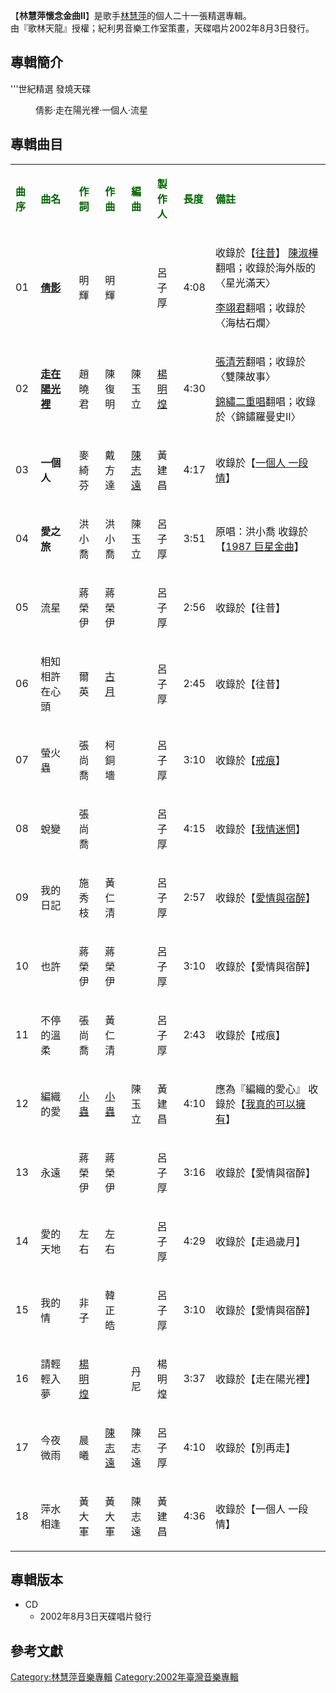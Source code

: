 {{unreferenced|time=2014-01-16T14:29:20+00:00}}
{{Album infobox | <!-- See Wikipedia:WikiProject_Albums -->
|  Name        = 林慧萍懷念金曲Ⅰ
|  Type        = 精選輯
|  Artist      = [[林慧萍|林慧萍]]
| cover = Replace this image female.svg
| 圖片簡介 =
|  Released    = 2002年8月3日
|  Genre       = [[國語流行音樂|國語流行音樂]]
|  Length      =   66 分 10 秒
|  Label       = 天碟唱片
|  Number      = 
|  Producer    = 紀利男音樂工作室
| Last album  = '''[[林慧萍懷念金曲Ⅰ|林慧萍懷念金曲Ⅰ]]'''<br>（2002年6月）
| This album  = '''林慧萍懷念金曲Ⅱ'''<br>（2002年8月）
| Next album  = '''[[林慧萍萍水相逢新歌＋演唱會LIVE全紀錄|林慧萍萍水相逢新歌＋演唱會LIVE全紀錄]]'''<br>（2003年8月）
}}

【'''林慧萍懷念金曲Ⅱ'''】是歌手[[林慧萍|林慧萍]]的個人二十一張精選專輯。<br>
由『歌林天龍』授權；紀利男音樂工作室策畫，天碟唱片2002年8月3日發行。


==專輯簡介==
'''世紀精選  發燒天碟

:倩影‧走在陽光裡‧一個人‧流星


==專輯曲目==
{| class="wikitable"
|-
| <font color=darkgreen>'''曲序'''</font> || <font color=darkgreen>'''曲名'''</font> || <font color=darkgreen>'''作詞'''</font> || <font color=darkgreen>'''作曲'''</font> || <font color=darkgreen>'''編曲'''</font>||<font color=darkgreen>'''製作人'''</font> || <font color=darkgreen>'''長度'''</font>  || <font color=darkgreen>'''備註'''</font>
|-
| 01 || '''[[倩影_(林慧萍)|倩影]]''' || 明輝 || 明輝 || || 呂子厚 || 4:08|| 收錄於【[[往昔|往昔]]】
[[陳淑樺|陳淑樺]]翻唱；收錄於海外版的〈星光滿天〉

[[李翊君|李翊君]]翻唱；收錄於〈海枯石爛〉
|-
| 02 || '''[[走在陽光裡|走在陽光裡]]''' || 趙曉君 || 陳復明 || 陳玉立 || [[楊明煌|楊明煌]] || 4:30 ||  [[張清芳|張清芳]]翻唱；收錄於〈雙陳故事〉

[[錦繡二重唱|錦繡二重唱]]翻唱；收錄於〈錦鏽羅曼史II〉
|-
| 03 || '''一個人''' || 麥綺芬 || 戴方達 || [[陳志遠|陳志遠]] || 黃建昌 || 4:17 || 收錄於【[[一個人_一段情|一個人 一段情]]】
|-
| 04 ||'''愛之旅''' || 洪小喬 || 洪小喬 || 陳玉立 || 呂子厚 || 3:51 || 原唱：洪小喬
收錄於【[[1987_巨星金曲|1987 巨星金曲]]】
|-
| 05 || 流星 ||蔣榮伊 || 蔣榮伊 ||  || 呂子厚 || 2:56 || 收錄於【往昔】
|-
| 06 || 相知相許在心頭 || 爾英 || [[古月|古月]] ||  || 呂子厚 || 2:45|| 收錄於【往昔】
|-
| 07 || 螢火蟲 ||張尚喬  || 柯銅墻 ||  || 呂子厚 || 3:10|| 收錄於【[[戒痕|戒痕]]】
|-
| 08 || 蛻變 || 張尚喬 ||  || ||  呂子厚 || 4:15 || 收錄於【[[我情迷惘|我情迷惘]]】
|-
| 09 || 我的日記 || 施秀枝 || 黃仁清 || || 呂子厚 || 2:57 || 收錄於【[[愛情與宿醉|愛情與宿醉]]】
|-
| 10 || 也許 || 蔣榮伊 || 蔣榮伊 || ||  呂子厚 || 3:10 || 收錄於【愛情與宿醉】
|-
| 11 || 不停的溫柔 || 張尚喬 || 黃仁清 ||  || 呂子厚 || 2:43 || 收錄於【戒痕】
|-
| 12 || 編織的愛 || [[小蟲|小蟲]] || [[小蟲|小蟲]] || 陳玉立 || 黃建昌 || 4:10 || 應為『編織的愛心』
收錄於【[[我真的可以擁有|我真的可以擁有]]】
|-
| 13 || 永遠 || 蔣榮伊 || 蔣榮伊 || || 呂子厚 || 3:16 ||收錄於【愛情與宿醉】
|-
| 14 || 愛的天地 || 左右 || 左右 || || 呂子厚 || 4:29 ||收錄於【走過歲月】
|-
| 15 || 我的情 || 非子 || 韓正皓 || || 呂子厚 || 3:10 || 收錄於【愛情與宿醉】
|-
| 16 || 請輕輕入夢 || [[楊明煌|楊明煌]] ||  || 丹尼 || 楊明煌 || 3:37 ||收錄於【走在陽光裡】
|-
| 17 || 今夜微雨 || 晨曦 || [[陳志遠|陳志遠]] || 陳志遠 || 呂子厚 || 4:10 || 收錄於【別再走】
|-
| 18 || 萍水相逢 || 黃大軍 || 黃大軍 || 陳志遠 || 黃建昌 || 4:36 || 收錄於【一個人 一段情】
|}

== 專輯版本 ==
*CD
**2002年8月3日天碟唱片發行


==參考文獻==
{{reflist}}

[[Category:林慧萍音樂專輯|Category:林慧萍音樂專輯]]
[[Category:2002年臺灣音樂專輯|Category:2002年臺灣音樂專輯]]